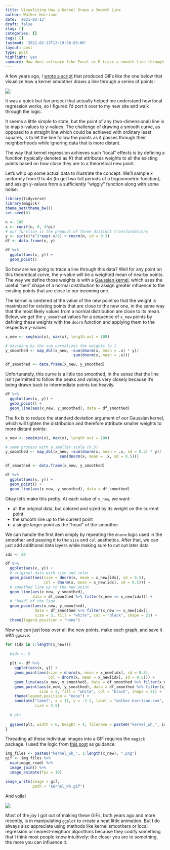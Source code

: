 ```yaml
---
title: Visualizing How a Kernel Draws a Smooth Line
author: Walker Harrison
date: '2021-02-13'
draft: false
slug: []
categories: []
tags: []
lastmod: '2021-02-13T13:19:38-05:00'
layout: post
type: post
highlight: yes
summary: How does software like Excel or R trace a smooth line through a series of points? It's easier to understand by visualizing how new values are created as a weighted mean of the existing data.
---
```


A few years ago, I [wrote a script](https://towardsdatascience.com/how-does-a-computer-draw-a-smooth-line-a484176ac24e){target="_blank"} that produced GIFs like the one below that visualize how a kernel smoother draws a line through a series of points:

![](kernel.gif)

It was a quick but fun project that actually helped me understand how local regression works, so I figured I’d port it over to my new site and walk through the logic.

It seems a little simple to state, but the point of any (two-dimensional) line is to map x-values to y-values. The challenge of drawing a smooth curve, as opposed to a straight line which could be achieved with ordinary least squares, is to let the line follow the points as it passes through their neighborhoods while ignoring data that is more distant.

The way that kernel regression achieves such “local” effects is by defining a function (typically denoted as $K$) that attributes weights to all the existing points based on how close they are to a theoretical new point.

Let’s whip up some actual data to illustrate the concept. We’ll sample x uniformly from 0 to $4\pi$ (to get two full periods of a trigonometric function), and assign y-values from a sufficiently “wiggly” function along with some noise:

```r
library(tidyverse)
library(magick)
theme_set(theme_bw())
set.seed(0)

n <- 100
x <- runif(n, 0, 4*pi)
# our function is the product of three distinct transformations
y <- sin(x)*x^2*exp(-x/2) + rnorm(n, sd = 0.3)
df <- data.frame(x, y)

df %>%
  ggplot(aes(x, y)) +
  geom_point()
```

So how are we going to trace a line through this data? Well for any point on this theoretical curve, the y-value will be a weighted mean of nearby points. The way we define those weights is with a [Gaussian kernel](https://en.wikipedia.org/wiki/Kernel_smoother#Gaussian_kernel_smoother){target="_blank"}, which uses the useful "bell" shape of a normal distribution to assign greater influence to the existing points that are close to our incoming one.

The kernel is centered at the value of the new point so that the weight is maximized for existing points that are close to the new one, in the same way that the most likely values from a normal distribution are close to its mean. Below, we get the `y_smoothed` values for a sequence of `x_new` points by defining these weights with the `dnorm` function and applying them to the respective y-values

```r
x_new <- seq(min(x), max(x), length.out = 100)

# dividing by the sum normalizes the weights to 1
y_smoothed <- map_dbl(x_new, ~sum(dnorm(x, mean = .x) * y)/
                              sum(dnorm(x, mean = .x)))

df_smoothed <- data.frame(x_new, y_smoothed)
```

Unfortunately, this curve is a little too smoothed, in the sense that the line isn't permitted to follow the peaks and valleys very closely because it's being drawn back to intermediate points too heavily.

```r
df %>%
  ggplot(aes(x, y)) +
  geom_point() +
  geom_line(aes(x_new, y_smoothed), data = df_smoothed)
```

The fix is to reduce the standard deviation argument of our Gaussian kernel, which will tighten the distribution and therefore attribute smaller weights to more distant points:

```r
x_new <- seq(min(x), max(x), length.out = 100)

# same process with a smaller scale (0.5)
y_smoothed <- map_dbl(x_new, ~sum(dnorm(x, mean = .x, sd = 0.5) * y)/
                        sum(dnorm(x, mean = .x, sd = 0.5)))

df_smoothed <- data.frame(x_new, y_smoothed)

df %>%
  ggplot(aes(x, y)) +
  geom_point() +
  geom_line(aes(x_new, y_smoothed), data = df_smoothed)
```

Okay let's make this pretty. At each value of `x_new`, we want:
<ul>
<li>all the original data, but colored and sized by its weight on the current point</li>
<li>the smooth line up to the current point</li>
<li>a single larger point as the "head" of the smoother</li>
</ul>

We can handle the first item simply by repeating the `dnorm` logic used in the smoother and passing it to the `size` and `col` aesthetics. After that, we can just add additional data layers while making sure to cut out later data

```r
idx <- 50

df %>%
  ggplot(aes(x, y)) +
  # original data with size and color
  geom_point(aes(size = dnorm(x, mean = x_new[idx], sd = 0.5),
                 col = dnorm(x, mean = x_new[idx], sd = 0.5))) +
  # smoothed line up to the new point
  geom_line(aes(x_new, y_smoothed), 
            data = df_smoothed %>% filter(x_new <= x_new[idx])) +
  # "head" of the line
  geom_point(aes(x_new, y_smoothed), 
             data = df_smoothed %>% filter(x_new == x_new[idx]),
             size = 3, fill = "white", col = "black", shape = 21) +
  theme(legend.position = "none")
```
Now we can just loop over all the new points, make each graph, and save it with `ggsave`:

```r
for (idx in 1:length(x_new)){
  
  #idx <- 5
  
  plt <- df %>%
    ggplot(aes(x, y)) +
    geom_point(aes(size = dnorm(x, mean = x_new[idx], sd = 0.5),
                   col = dnorm(x, mean = x_new[idx], sd = 0.5))) +
    geom_line(aes(x_new, y_smoothed), data = df_smoothed %>% filter(x_new <= x_new[idx])) +
    geom_point(aes(x_new, y_smoothed), data = df_smoothed %>% filter(x_new == x_new[idx]),
               size = 3, fill = "white", col = "black", shape = 21) +
    theme(legend.position = "none") +
    annotate("label", x = 11, y = -2.2, label = "walker-harrison.com", fill = "gray90",
             size = 4.5)
  
  # plt
  
  ggsave(plt, width = 6, height = 4, filename = paste0("kernel_wh_", idx, ".png"))
}

```

Threading all these individual images into a GIF requires the `magick` package. I used the logic from [this post](http://www.nagraj.net/notes/gifs-in-r/){target="_blank"} as guidance:

```r
img_files <- paste0("kernel_wh_", 1:length(x_new), ".png")
gif <- img_files %>% 
  map(image_read) %>%
  image_join() %>%
  image_animate(fps = 10)

image_write(image = gif,
            path = "kernel_wh.gif")

```

And voila!

![](kernel.gif)

Most of the joy I got out of making these GIFs, both years ago and more recently, is in manipulating `ggplot` to create a neat little animation. But I do always also appreciate using methods like kernel smoothers or local regression or nearest-neighbor algorithms because they codify something that I think most people know intuitively: the closer you are to something, the more you can influence it.

